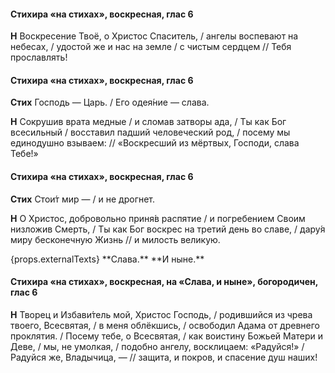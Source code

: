 #### Стихира «на стихах», воскресная, глас 6

**Н** Воскресение Твоё, о Христос Спаситель, / ангелы воспевают на небесах, / удостой же и нас на земле / с чистым сердцем // Тебя прославлять!

#### Стихира «на стихах», воскресная, глас 6

**Стих** Господь — Царь. / Его одея́ние — слава.

**Н** Сокрушив врата медные / и сломав затворы ада, / Ты как Бог всесильный / восставил падший человеческий род, / посему мы единодушно взываем: // «Воскресший из мёртвых, Господи, слава Тебе!»

#### Стихира «на стихах», воскресная, глас 6

**Стих** Стои́т мир — / и не дрогнет.

**Н** О Христос, добровольно приня́в распятие / и погребением Своим низложив Смерть, / Ты как Бог воскрес на третий день во славе, / дару́я миру бесконечную Жизнь // и милость великую.

<If condition={props.externalTexts}>
    <Then>
        {props.externalTexts}
    </Then>
    <Else>
        **Слава.**
    </Else>
</If>

<If condition={!props.hasExclusiveEnding}>
**И ныне.**

#### Стихира «на стихах», воскресная, на «Слава, и ныне», богородичен, глас 6

**Н** Творец и Избави́тель мой, Христос Господь, / родившийся из чрева твоего, Всесвятая, / в меня облёкшись, / освободил Адама от древнего проклятия. / Посему тебе, о Всесвятая, / как воистину Божьей Матери и Деве, / мы, не умолкая, / подобно ангелу, восклицаем: «Радуйся!» / Радуйся же, Владычица, — // защита, и покров, и спасение душ наших!
</If>